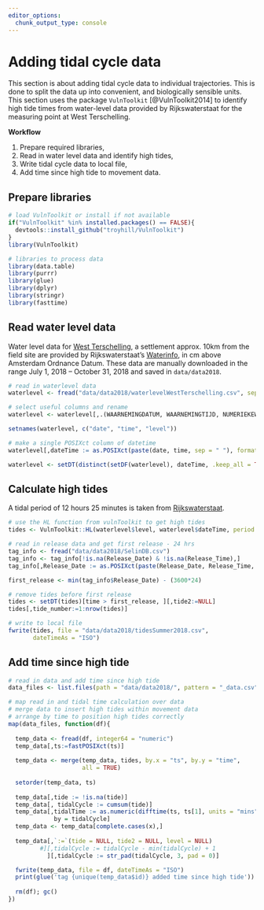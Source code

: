 ```yaml
---
editor_options: 
  chunk_output_type: console
---
```


# Adding tidal cycle data

This section is about adding tidal cycle data to individual trajectories. This is done to split the data up into convenient, and biologically sensible units. This section uses the package `VulnToolkit` [@VulnToolkit2014] to identify high tide times from water-level data provided by Rijkswaterstaat for the measuring point at West Terschelling.

**Workflow**

1. Prepare required libraries,
2. Read in water level data and identify high tides,
3. Write tidal cycle data to local file,
4. Add time since high tide to movement data.

## Prepare libraries

```r
# load VulnToolkit or install if not available
if("VulnToolkit" %in% installed.packages() == FALSE){
  devtools::install_github("troyhill/VulnToolkit")
}
library(VulnToolkit)

# libraries to process data
library(data.table)
library(purrr)
library(glue)
library(dplyr)
library(stringr)
library(fasttime)
```

## Read water level data

Water level data for [West Terschelling](https://waterinfo.rws.nl/#!/details/publiek/waterhoogte-t-o-v-nap/West-Terschelling(WTER)/Waterhoogte___20Oppervlaktewater___20t.o.v.___20Normaal___20Amsterdams___20Peil___20in___20cm), a settlement approx. 10km from the field site are provided by Rijkswaterstaat's [Waterinfo](https://waterinfo.rws.nl/#!/nav/bulkdownload/parameters/Waterhoogten/), in cm above Amsterdam Ordnance Datum. These data are manually downloaded in the range July 1, 2018 -- October 31, 2018 and saved in `data/data2018`.

```r
# read in waterlevel data
waterlevel <- fread("data/data2018/waterlevelWestTerschelling.csv", sep = ";")

# select useful columns and rename
waterlevel <- waterlevel[,.(WAARNEMINGDATUM, WAARNEMINGTIJD, NUMERIEKEWAARDE)]

setnames(waterlevel, c("date", "time", "level"))

# make a single POSIXct column of datetime
waterlevel[,dateTime := as.POSIXct(paste(date, time, sep = " "), format = "%d-%m-%Y %H:%M:%S")]

waterlevel <- setDT(distinct(setDF(waterlevel), dateTime, .keep_all = TRUE))
```

## Calculate high tides

A tidal period of 12 hours 25 minutes is taken from [Rijkswaterstaat](https://www.rijkswaterstaat.nl/water/waterdata-en-waterberichtgeving/waterdata/getij/index.aspx).

```r
# use the HL function from vulnToolkit to get high tides
tides <- VulnToolkit::HL(waterlevel$level, waterlevel$dateTime, period = 12.41, tides = "H", semidiurnal = TRUE)

# read in release data and get first release - 24 hrs
tag_info <- fread("data/data2018/SelinDB.csv")
tag_info <- tag_info[!is.na(Release_Date) & !is.na(Release_Time),]
tag_info[,Release_Date := as.POSIXct(paste(Release_Date, Release_Time, sep = " "), format = "%d.%m.%y %H:%M", tz = "CET")]

first_release <- min(tag_info$Release_Date) - (3600*24)

# remove tides before first release
tides <- setDT(tides)[time > first_release, ][,tide2:=NULL]
tides[,tide_number:=1:nrow(tides)]

# write to local file
fwrite(tides, file = "data/data2018/tidesSummer2018.csv", 
       dateTimeAs = "ISO")
```

## Add time since high tide

```r
# read in data and add time since high tide
data_files <- list.files(path = "data/data2018/", pattern = "_data.csv", full.names = TRUE)

# map read in and tidal time calculation over data
# merge data to insert high tides within movement data
# arrange by time to position high tides correctly
map(data_files, function(df){
  
  temp_data <- fread(df, integer64 = "numeric")
  temp_data[,ts:=fastPOSIXct(ts)]
  
  temp_data <- merge(temp_data, tides, by.x = "ts", by.y = "time", 
                     all = TRUE)
  
  setorder(temp_data, ts)
  
  temp_data[,tide := !is.na(tide)]
  temp_data[, tidalCycle := cumsum(tide)]
  temp_data[,tidalTime := as.numeric(difftime(ts, ts[1], units = "mins")), 
             by = tidalCycle]
  temp_data <- temp_data[complete.cases(x),]
              
  temp_data[,`:=`(tide = NULL, tide2 = NULL, level = NULL)
         #][,tidalCycle := tidalCycle - min(tidalCycle) + 1
           ][,tidalCycle := str_pad(tidalCycle, 3, pad = 0)]

  fwrite(temp_data, file = df, dateTimeAs = "ISO")
  print(glue('tag {unique(temp_data$id)} added time since high tide'))
  
  rm(df); gc()
})
```

